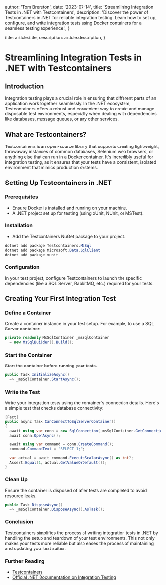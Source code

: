 
  author: 'Tom Brereton',
  date: '2023-07-14',
  title: 'Streamlining Integration Tests in .NET with Testcontainers',
  description:
    'Discover the power of Testcontainers in .NET for reliable integration testing. Learn how to set up, configure, and write integration tests using Docker containers for a seamless testing experience.',
}

  title: article.title,
  description: article.description,
}



# Streamlining Integration Tests in .NET with Testcontainers

## Introduction
Integration testing plays a crucial role in ensuring that different parts of an application work together seamlessly. In the .NET ecosystem, Testcontainers offers a robust and convenient way to create and manage disposable test environments, especially when dealing with dependencies like databases, message queues, or any other services.

## What are Testcontainers?
Testcontainers is an open-source library that supports creating lightweight, throwaway instances of common databases, Selenium web browsers, or anything else that can run in a Docker container. It's incredibly useful for integration testing, as it ensures that your tests have a consistent, isolated environment that mimics production systems.

## Setting Up Testcontainers in .NET
### Prerequisites
- Ensure Docker is installed and running on your machine.
- A .NET project set up for testing (using xUnit, NUnit, or MSTest).

### Installation
- Add the Testcontainers NuGet package to your project.
```csharp
dotnet add package Testcontainers.MsSql
dotnet add package Microsoft.Data.SqlClient
dotnet add package xunit
```

### Configuration
In your test project, configure Testcontainers to launch the specific dependencies (like a SQL Server, RabbitMQ, etc.) required for your tests.

## Creating Your First Integration Test

### Define a Container
Create a container instance in your test setup. For example, to use a SQL Server container:

```csharp
private readonly MsSqlContainer _msSqlContainer 
  = new MsSqlBuilder().Build();
```

### Start the Container
Start the container before running your tests.

```csharp
public Task InitializeAsync() 
  => _msSqlContainer.StartAsync();

```

### Write the Test
Write your integration tests using the container's connection details.
Here's a simple test that checks database connectivity:

```csharp
[Fact]
public async Task CanConnectToSqlServerContainer()
{
  await using var conn = new SqlConnection(_msSqlContainer.GetConnectionString());
  await conn.OpenAsync();

  await using var command = conn.CreateCommand();
  command.CommandText = "SELECT 1;";

  var actual = await command.ExecuteScalarAsync() as int?;
  Assert.Equal(1, actual.GetValueOrDefault());
}
```

### Clean Up
Ensure the container is disposed of after tests are completed to avoid resource leaks.

```csharp
public Task DisposeAsync()
  => _msSqlContainer.DisposeAsync().AsTask();
```

### Conclusion
Testcontainers simplifies the process of writing integration tests in .NET by handling the setup and teardown of your test environments. This not only makes your tests more reliable but also eases the process of maintaining and updating your test suites.

### Further Reading
- [Testcontainers](https://Testcontainers.com/)
- [Official .NET Documentation on Integration Testing](https://learn.microsoft.com/en-us/aspnet/core/test/integration-tests?view=aspnetcore-8.0)
